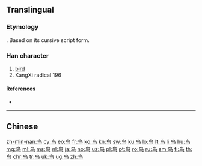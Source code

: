 {{character info/new}}
{{also|乌|鳥}}
==Translingual==
{{stroke order|type=animate}}

===Etymology===
{{Han simp|鳥}}. Based on its cursive script form.

===Han character===
{{Han char|rn=196|rad=鸟|as=00|sn=5|four=|canj=PYSM}}

# [[bird]]
# KangXi radical 196

====References====
* {{Han ref|kx=1505.141|hdz=74613.020|uh=9E1F|ud=40479}}

----

==Chinese==
{{zh-see|鳥}}

[[zh-min-nan:鸟]]
[[cy:鸟]]
[[eo:鸟]]
[[fr:鸟]]
[[ko:鸟]]
[[kn:鸟]]
[[sw:鸟]]
[[ku:鸟]]
[[lo:鸟]]
[[lt:鸟]]
[[li:鸟]]
[[hu:鸟]]
[[mg:鸟]]
[[ml:鸟]]
[[ms:鸟]]
[[nl:鸟]]
[[ja:鸟]]
[[no:鸟]]
[[uz:鸟]]
[[pl:鸟]]
[[pt:鸟]]
[[ro:鸟]]
[[ru:鸟]]
[[sm:鸟]]
[[fi:鸟]]
[[th:鸟]]
[[chr:鸟]]
[[tr:鸟]]
[[uk:鸟]]
[[ug:鸟]]
[[zh:鸟]]